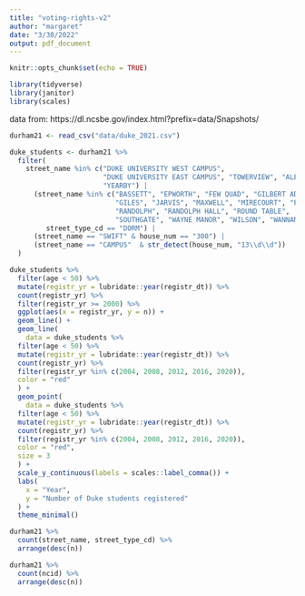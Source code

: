 ```yaml
---
title: "voting-rights-v2"
author: "margaret"
date: "3/30/2022"
output: pdf_document
---
```


```r
knitr::opts_chunk$set(echo = TRUE)
```

```r
library(tidyverse)
library(janitor)
library(scales)
```

data from: https://dl.ncsbe.gov/index.html?prefix=data/Snapshots/

```r
durham21 <- read_csv("data/duke_2021.csv")
```


```r
duke_students <- durham21 %>%
  filter(
    street_name %in% c("DUKE UNIVERSITY WEST CAMPUS", 
                       "DUKE UNIVERSITY EAST CAMPUS", "TOWERVIEW", "ALEXANDER", 
                       "YEARBY") |
      (street_name %in% c("BASSETT", "EPWORTH", "FEW QUAD", "GILBERT ADDOMS", 
                          "GILES", "JARVIS", "MAXWELL", "MIRECOURT", "PEGRAM", 
                          "RANDOLPH", "RANDOLPH HALL", "ROUND TABLE", 
                          "SOUTHGATE", "WAYNE MANOR", "WILSON", "WANNAMAKER") && 
         street_type_cd == "DORM") |
      (street_name == "SWIFT" & house_num == "300") |
      (street_name == "CAMPUS"  & str_detect(house_num, "13\\d\\d"))
  )
```

```r
duke_students %>%
  filter(age < 50) %>%
  mutate(registr_yr = lubridate::year(registr_dt)) %>%
  count(registr_yr) %>%
  filter(registr_yr >= 2000) %>%
  ggplot(aes(x = registr_yr, y = n)) +
  geom_line() +
  geom_line(
    data = duke_students %>%
  filter(age < 50) %>%
  mutate(registr_yr = lubridate::year(registr_dt)) %>%
  count(registr_yr) %>%
  filter(registr_yr %in% c(2004, 2008, 2012, 2016, 2020)),
  color = "red"
  ) +
  geom_point(
    data = duke_students %>%
  filter(age < 50) %>%
  mutate(registr_yr = lubridate::year(registr_dt)) %>%
  count(registr_yr) %>%
  filter(registr_yr %in% c(2004, 2008, 2012, 2016, 2020)),
  color = "red",
  size = 3
  ) +
  scale_y_continuous(labels = scales::label_comma()) +
  labs(
    x = "Year",
    y = "Number of Duke students registered"
  ) +
  theme_minimal()
```

```r
durham21 %>%
  count(street_name, street_type_cd) %>%
  arrange(desc(n))

durham21 %>%
  count(ncid) %>%
  arrange(desc(n))
```



